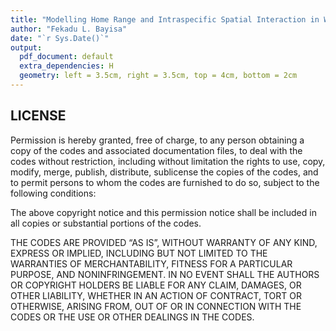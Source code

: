 ```yaml
---
title: "Modelling Home Range and Intraspecific Spatial Interaction in Wild Animal Populations"
author: "Fekadu L. Bayisa"
date: "`r Sys.Date()`"
output:
  pdf_document: default
  extra_dependencies: H
  geometry: left = 3.5cm, right = 3.5cm, top = 4cm, bottom = 2cm
---
```




## LICENSE

Permission is hereby granted, free of charge, to any person obtaining a copy of the codes and associated documentation files, to deal with the codes without restriction, including without limitation the rights to use, copy, modify, merge, publish, distribute, sublicense the copies of the codes, and to permit persons to whom the codes are furnished to do so, subject to the following conditions:

The above copyright notice and this permission notice shall be included in all copies or substantial portions of the codes.

THE CODES ARE PROVIDED "AS IS", WITHOUT WARRANTY OF ANY KIND, EXPRESS OR IMPLIED, INCLUDING BUT NOT LIMITED TO THE WARRANTIES OF MERCHANTABILITY, FITNESS FOR A PARTICULAR PURPOSE, AND NONINFRINGEMENT. IN NO EVENT SHALL THE AUTHORS OR COPYRIGHT HOLDERS BE LIABLE FOR ANY CLAIM, DAMAGES, OR OTHER LIABILITY, WHETHER IN AN ACTION OF CONTRACT, TORT OR OTHERWISE, ARISING FROM, OUT OF OR IN CONNECTION WITH THE CODES OR THE USE OR OTHER DEALINGS IN THE CODES.





